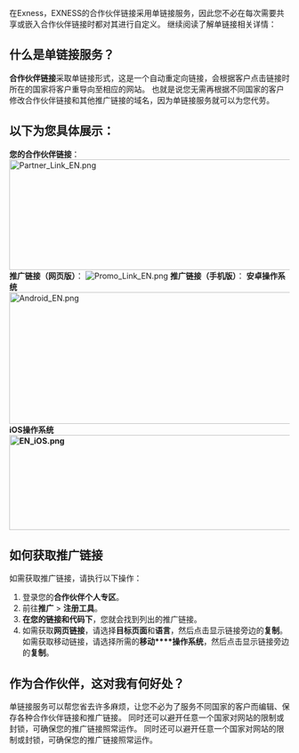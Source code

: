 在Exness，EXNESS的合作伙伴链接采用单链接服务，因此您不必在每次需要共享或嵌入合作伙伴链接时都对其进行自定义。 继续阅读了解单链接相关详情：

## 什么是单链接服务？

**合作伙伴链接**采取单链接形式，这是一个自动重定向链接，会根据客户点击链接时所在的国家将客户重导向至相应的网站。 也就是说您无需再根据不同国家的客户修改合作伙伴链接和其他推广链接的域名，因为单链接服务就可以为您代劳。

## 以下为您具体展示：

**您的合作伙伴链接**：
<img alt="Partner_Link_EN.png" src="https://testingcf.jsdelivr.net/gh/jarlin8/OSS@main/exhelp/Partner_Link_EN.png" height="199" width="608" />
**推广链接（网页版）**：
![Promo_Link_EN.png](https://testingcf.jsdelivr.net/gh/jarlin8/OSS@main/exhelp/Promo_Link_EN.png)
**推广链接（手机版）**：
**安卓操作系统**
<img alt="Android_EN.png" src="https://testingcf.jsdelivr.net/gh/jarlin8/OSS@main/exhelp/Android_EN.png" height="237" width="751" />
**iOS操作系统**
**<img alt="EN_iOS.png" src="https://testingcf.jsdelivr.net/gh/jarlin8/OSS@main/exhelp/EN_iOS.png" height="171" width="743" />**

## 如何获取推广链接
如需获取推广链接，请执行以下操作：
1. 登录您的**合作伙伴个人专区**。
2. 前往**推广** > **注册工具**。
3. **在您的链接和代码下**，您就会找到列出的推广链接。
4. 如需获取**网页链接**，请选择**目标页面**和**语言**，然后点击显示链接旁边的**复制**。
如需获取移动链接，请选择所需的**移动****操作系统**，然后点击显示链接旁边的**复制**。

## 作为合作伙伴，这对我有何好处？
单链接服务可以帮您省去许多麻烦，让您不必为了服务不同国家的客户而编辑、保存各种合作伙伴链接和推广链接。 同时还可以避开任意一个国家对网站的限制或封锁，可确保您的推广链接照常运作。 同时还可以避开任意一个国家对网站的限制或封锁，可确保您的推广链接照常运作。